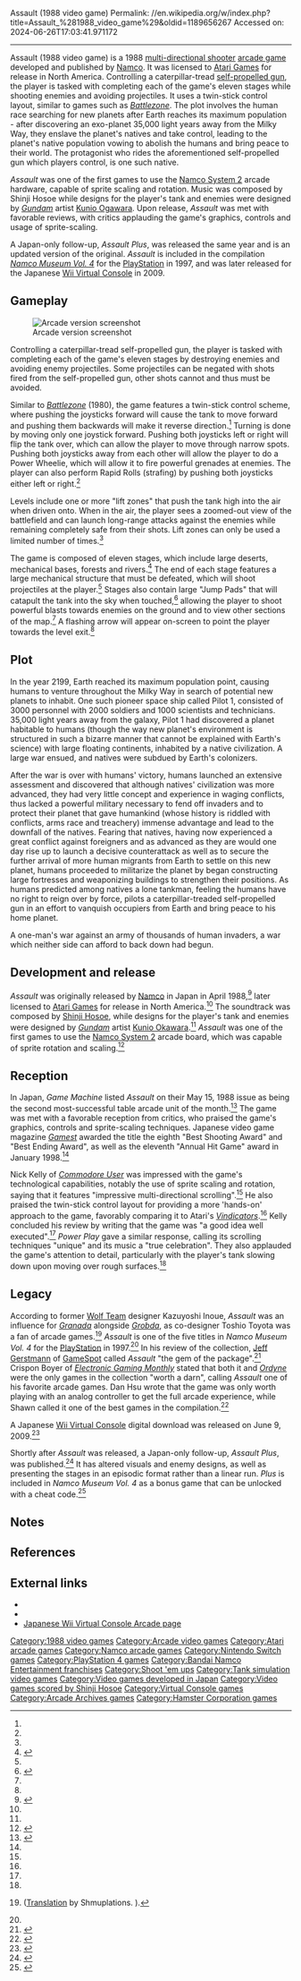 Assault (1988 video game)
Permalink: //en.wikipedia.org/w/index.php?title=Assault_%281988_video_game%29&oldid=1189656267
Accessed on: 2024-06-26T17:03:41.971172



------
Assault (1988 video game)
{{For|the Onbase video game|Assault (1983 video game)}}
{{Infobox video game
|title = Assault
|image = Assault arcade flyer.jpg
|caption = Japanese flyer
|developer = [[Namco]]
|publisher = {{vgrelease|JP|Namco|NA|[[Atari Games]]}}
|designer = [[Kunio Ogawara]]
|composer = [[Shinji Hosoe]]
|platforms = [[Arcade game|Arcade]]
|release = {{vgrelease|JP|April 1988|NA|1988}}
|genre = [[Shoot 'em up#Multidirectional shooter|Multi-directional shooter]]
|modes = [[Single-player]], [[multiplayer]] (alternating turns)
|arcade system = [[Namco System 2]]
}}
{{nihongo foot|'''''Assault'''''|アサルト|Asaruto|lead=yes|group=lower-alpha}} is a 1988 [[shoot'em up|multi-directional shooter]] [[arcade game]] developed and published by [[Namco]]. It was licensed to [[Atari Games]] for release in North America. Controlling a caterpillar-tread [[self-propelled gun]], the player is tasked with completing each of the game's eleven stages while shooting enemies and avoiding projectiles. It uses a twin-stick control layout, similar to games such as ''[[Battlezone (1980 video game)|Battlezone]]''. The plot involves the human race searching for new planets after Earth reaches its maximum population - after discovering an exo-planet 35,000 light years away from the Milky Way, they enslave the planet's natives and take control, leading to the planet's native population vowing to abolish the humans and bring peace to their world. The protagonist who rides the aforementioned self-propelled gun which players control, is one such native.

''Assault'' was one of the first games to use the [[Namco System 2]] arcade hardware, capable of sprite scaling and rotation. Music was composed by Shinji Hosoe while designs for the player's tank and enemies were designed by ''[[Gundam]]'' artist [[Kunio Ogawara]]. Upon release, ''Assault'' was met with favorable reviews, with critics applauding the game's graphics, controls and usage of sprite-scaling.

A Japan-only follow-up, ''Assault Plus'', was released the same year and is an updated version of the original. ''Assault'' is included in the compilation ''[[Namco Museum|Namco Museum Vol. 4]]'' for the [[PlayStation (console)|PlayStation]] in 1997, and was later released for the Japanese [[Wii Virtual Console]] in 2009.

==Gameplay==
[[Image:Assault_gameplay_screenshot.png|thumb|left|Arcade version screenshot]]

Controlling a caterpillar-tread self-propelled gun, the player is tasked with completing each of the game's eleven stages by destroying enemies and avoiding enemy projectiles. Some projectiles can be negated with shots fired from the self-propelled gun, other shots cannot and thus must be avoided.

Similar to ''[[Battlezone (1980 video game)|Battlezone]]'' (1980), the game features a twin-stick control scheme, where pushing the joysticks forward will cause the tank to move forward and pushing them backwards will make it reverse direction.<ref name="Operator's Manual"/> Turning is done by moving only one joystick forward. Pushing both joysticks left or right will flip the tank over, which can allow the player to move through narrow spots. Pushing both joysticks away from each other will allow the player to do a Power Wheelie, which will allow it to fire powerful grenades at enemies. The player can also perform Rapid Rolls (strafing) by pushing both joysticks either left or right.<ref name="NMV4 Manual"/>

Levels include one or more "lift zones" that push the tank high into the air when driven onto. When in the air, the player sees a zoomed-out view of the battlefield and can launch long-range attacks against the enemies while remaining completely safe from their shots. Lift zones can only be used a limited number of times.<ref name="NMV4 Manual"/>

The game is composed of eleven stages, which include large deserts, mechanical bases, forests and rivers.<ref name="Operator's Manual">{{cite book |title=Assault Operator's Manual |date=1988 |publisher=[[Atari Games]] |page=10 |url=https://archive.org/details/ArcadeGameManualAssault/page/n9 |access-date=30 July 2019}}</ref> The end of each stage features a large mechanical structure that must be defeated, which will shoot projectiles at the player.<ref name="Operator's Manual"/> Stages also contain large "Jump Pads" that will catapult the tank into the sky when touched,<ref name="NMV4 Manual">{{cite book |title=Namco Museum Vol. 4 instruction booklet |date=30 June 1997 |publisher=[[Namco]] |pages=20–22}}</ref> allowing the player to shoot powerful blasts towards enemies on the ground and to view other sections of the map.<ref name="Operator's Manual"/> A flashing arrow will appear on-screen to point the player towards the level exit.<ref name="NMV4 Manual"/>

==Plot==
In the year 2199, Earth reached its maximum population point, causing humans to venture throughout the Milky Way in search of potential new planets to inhabit. One such pioneer space ship called Pilot 1, consisted of 3000 personnel with 2000 soldiers and 1000 scientists and technicians. 35,000 light years away from the galaxy, Pilot 1 had discovered a planet habitable to humans (though the way new planet's environment is structured in such a bizarre manner that cannot be explained with Earth's science) with large floating continents, inhabited by a native civilization. A large war ensued, and natives were subdued by Earth's colonizers.

After the war is over with humans' victory, humans launched an extensive assessment and discovered that although natives' civilization was more advanced, they had very little concept and experience in waging conflicts, thus lacked a powerful military necessary to fend off invaders and to protect their planet that gave humankind (whose history is riddled with conflicts, arms race and treachery) immense advantage and lead to the downfall of the natives. Fearing that natives, having now experienced a great conflict against foreigners and as advanced as they are would one day rise up to launch a decisive counterattack as well as to secure the further arrival of more human migrants from Earth to settle on this new planet, humans proceeded to militarize the planet by began constructing large fortresses and weaponizing buildings to strengthen their positions. As humans predicted among natives a lone tankman, feeling the humans have no right to reign over by force, pilots a caterpillar-treaded self-propelled gun in an effort to vanquish occupiers from Earth and bring peace to his home planet.

A one-man's war against an army of thousands of human invaders, a war which neither side can afford to back down had begun.

==Development and release==
''Assault'' was originally released by [[Namco]] in Japan in April 1988,<ref name="Narusawa">{{cite book |last1=Narusawa |first1=Daisuke |title=The Namco Book |date=1 March 1991 |publisher=JICC Publishing Bureau |isbn=978-4-7966-0102-3}}</ref> later licensed to [[Atari Games]] for release in North America.<ref name="KLOV"/> The soundtrack was composed by [[Shinji Hosoe]], while designs for the player's tank and enemies were designed by ''[[Gundam]]'' artist [[Kunio Okawara]].<ref name="Narusawa"/> ''Assault'' was one of the first games to use the [[Namco System 2]] arcade board, which was capable of sprite rotation and scaling.<ref name="KLOV">{{cite web |title=Assault - Videogame by Atari |url=https://www.arcade-museum.com/game_detail.php?game_id=6934 |website=[[Killer List of Videogames]] |access-date=30 July 2019 |archive-url=https://web.archive.org/web/20190325034316/https://www.arcade-museum.com/game_detail.php?game_id=6934 |archive-date=25 March 2019}}</ref>

==Reception==
{{Video game reviews
| rev1 = ''[[Commodore User]]''
| rev1Score = 8/10<ref name="Commodore User">{{cite news |title=Assault |first=Nick |last=Kelly |url=https://solvalou.com/arcade/reviews/273/692 |access-date=30 July 2019 |agency=[[Commodore User]] |issue=November |publisher=[[EMAP]] |date=November 1988 |archive-url=https://web.archive.org/web/20190202105644/https://solvalou.com/arcade/reviews/273/692 |archive-date=2 February 2019 |page=117}}</ref>
| rev2 = ''Power Play''
| rev2Score = 83/100<ref name="Power Play">{{cite news |title=Assault |url=https://www.kultpower.de/archiv/heft_powerplay_1989-01_seite82 |access-date=30 July 2019 |agency=Power Play |issue=December |date=December 1988 |archive-url=https://web.archive.org/web/20190730002824/https://www.kultpower.de/archiv/heft_powerplay_1989-01_seite82 |archive-date=30 July 2019 |page=82 |language=de}}</ref>
| award1Pub = [[Gamest]]
| award1 = Best Shooting Award 8th<ref name="Gamest">{{cite book |title=ゲーメスト大賞11年史 |date=17 January 1998 |publisher=[[Gamest]] |isbn=9784881994290 |pages=22–23 |edition=5 |language=ja}}</ref><br/>Best Ending Award 8th<ref name="Gamest"/><br/>Annual Hit Game 11th<ref name="Gamest"/>
}}

In Japan, ''Game Machine'' listed ''Assault'' on their May 15, 1988 issue as being the second most-successful table arcade unit of the month.<ref>{{cite magazine|title=Game Machine's Best Hit Games 25 - テーブル型TVゲーム機 (Table Videos)|magazine=Game Machine|issue=332|publisher=Amusement Press, Inc.|date=15 May 1988|page=21|lang=ja}}</ref> The game was met with a favorable reception from critics, who praised the game's graphics, controls and sprite-scaling techniques. Japanese video game magazine ''[[Gamest]]'' awarded the title the eighth "Best Shooting Award" and "Best Ending Award", as well as the eleventh "Annual Hit Game" award in January 1998.<ref name="Gamest"/>

Nick Kelly of ''[[Commodore User]]'' was impressed with the game's technological capabilities, notably the use of sprite scaling and rotation, saying that it features "impressive multi-directional scrolling".<ref name="Commodore User"/> He also praised the twin-stick control layout for providing a more 'hands-on' approach to the game, favorably comparing it to Atari's ''[[Vindicators (arcade game)|Vindicators]]''.<ref name="Commodore User"/> Kelly concluded his review by writing that the game was "a good idea well executed".<ref name="Commodore User"/> ''Power Play'' gave a similar response, calling its scrolling techniques "unique" and its music a "true celebration". They also applauded the game's attention to detail, particularly with the player's tank slowing down upon moving over rough surfaces.<ref name="Power Play"/>

==Legacy==
According to former [[Wolf Team]] designer Kazuyoshi Inoue, ''Assault'' was an influence for ''[[Granada (video game)|Granada]]'' alongside ''[[Grobda]]'', as co-designer Toshio Toyota was a fan of arcade games.<ref>{{cite magazine|last=Keisuke|first=Sakuma|url=https://archive.org/stream/micomBASIC_1990-07#page/n217/mode/2up|title=ウルフチームの最新作『グラナダ』の魅力に迫る!!|magazine=[[:ja:マイコンBASICマガジン|Micom BASIC Magazine]]|issue=97|publisher=[[:ja:電波新聞社|The Dempa Shimbunsha Corporation]]|date=July 1990|pages=220–224|lang=ja}} ([http://shmuplations.com/wolfteam/ Translation] by Shmuplations. {{Webarchive|url=https://web.archive.org/web/20190629073436/http://shmuplations.com/wolfteam/|date=2019-06-29}}).</ref> ''Assault'' is one of the five titles in ''Namco Museum Vol. 4'' for the [[PlayStation (console)|PlayStation]] in 1997.<ref name="GameSpot"/> In his review of the collection, [[Jeff Gerstmann]] of [[GameSpot]] called ''Assault'' "the gem of the package".<ref name="GameSpot">{{cite web |last1=Gerstmann |first1=Jeff |title=Namco Museum Volume 4 Review |url=https://www.gamespot.com/reviews/namco-museum-volume-4-review/1900-2548529/ |website=[[GameSpot]] |access-date=30 July 2019 |archive-url=https://web.archive.org/web/20190730051820/https://www.gamespot.com/reviews/namco-museum-volume-4-review/1900-2548529/ |archive-date=30 July 2019 |date=2 May 2000}}</ref>  Crispon Boyer of ''[[Electronic Gaming Monthly]]'' stated that both it and ''[[Ordyne]]'' were the only games in the collection "worth a darn", calling ''Assault'' one of his favorite arcade games. Dan Hsu wrote that the game was only worth playing with an analog controller to get the full arcade experience, while Shawn called it one of the best games in the compilation.<ref>{{cite magazine |title=Review Crew: Namco Museum Volume 4 |magazine=[[Electronic Gaming Monthly]]|issue=96 |publisher=[[Ziff Davis]]|date=July 1997|page=54}}</ref>

A Japanese [[Wii Virtual Console]] digital download was released on June 9, 2009.<ref>{{cite web |last1=Sakei |first1=Kenji |title=バンダイナムコ、6月9日に「アサルト」を バーチャルコンソール アーケードで配信 |url=https://game.watch.impress.co.jp/docs/news/212671.html |website=GAME Watch |publisher=Impress Group |access-date=30 July 2019 |archive-url=https://web.archive.org/web/20190420085546/https://game.watch.impress.co.jp/docs/news/212671.html |archive-date=20 April 2019 |date=5 June 2009}}</ref>

Shortly after ''Assault'' was released, a Japan-only follow-up, ''Assault Plus'', was published.<ref>{{cite web |title=Assault Plus - Videogame by Namco |url=https://www.arcade-museum.com/game_detail.php?game_id=6935 |website=[[Killer List of Videogames]] |access-date=30 July 2019 |archive-url=https://web.archive.org/web/20190530040132/https://www.arcade-museum.com/game_detail.php?game_id=6935 |archive-date=30 May 2019}}</ref> It has altered visuals and enemy designs, as well as presenting the stages in an episodic format rather than a linear run. ''Plus'' is included in ''Namco Museum Vol. 4'' as a bonus game that can be unlocked with a cheat code.<ref>{{cite magazine |title=Tricks of the Trade |magazine=[[Electronic Gaming Monthly]]|issue=99 |publisher=[[Ziff Davis]]|date=October 1997|page=62}}</ref>

==Notes==
{{notelist}}

==References==
{{reflist}}

==External links==
*{{KLOV game|id=6934|name=Assault}}
*{{KLOV game|id=6935|name=Assault Plus}}
*[https://web.archive.org/web/20190630044958/https://www.bandainamcoent.co.jp/cs/download/virtual_consolearcade/detail/detail25/25.html Japanese Wii Virtual Console Arcade page]

{{Atari Games}}

[[Category:1988 video games]]
[[Category:Arcade video games]]
[[Category:Atari arcade games]]
[[Category:Namco arcade games]]
[[Category:Nintendo Switch games]]
[[Category:PlayStation 4 games]]
[[Category:Bandai Namco Entertainment franchises]]
[[Category:Shoot 'em ups]]
[[Category:Tank simulation video games]]
[[Category:Video games developed in Japan]]
[[Category:Video games scored by Shinji Hosoe]]
[[Category:Virtual Console games]]
[[Category:Arcade Archives games]]
[[Category:Hamster Corporation games]]